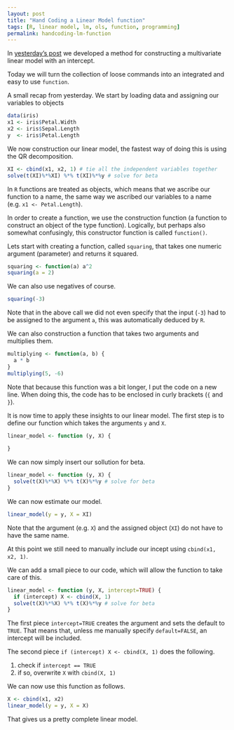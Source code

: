 ```yaml
---
layout: post
title: "Hand Coding a Linear Model function"
tags: [R, linear model, lm, ols, function, programming]
permalink: handcoding-lm-function
---
```


In [yesterday's post](/handcoding-lm) we developed a method for constructing a multivariate linear model with an intercept.

Today we will turn the collection of loose commands into an integrated and easy to use `function`.

A small recap from yesterday. We start by loading data and assigning our variables to objects

```r
data(iris)
x1 <- iris$Petal.Width
x2 <- iris$Sepal.Length
y  <- iris$Petal.Length
```

We now construction our linear model, the fastest way of doing this is using the QR decomposition.

```r
XI <- cbind(x1, x2, 1) # tie all the independent variables together
solve(t(XI)%*%XI) %*% t(XI)%*%y # solve for beta
```

In `R` functions are treated as objects, which means that we ascribe our function to a name, the same way we ascribed our variables to a name (e.g. `x1 <- Petal.Length`).

In order to create a function, we use the construction function (a function to construct an object of the type function).
Logically, but perhaps also somewhat confusingly, this constructor function is called `function()`.

Lets start with creating a function, called `squaring`, that takes one numeric argument (parameter) and returns it squared.

```r
squaring <- function(a) a^2
squaring(a = 2)
```

We can also use negatives of course.

```r
squaring(-3)
```

Note that in the above call we did not even specify that the input (`-3`) had to be assigned to the argument `a`,
this was automatically deduced by `R`.

We can also construction a function that takes two arguments and multiplies them.

```r
multiplying <- function(a, b) {
  a * b
}
multiplying(5, -6)
```

Note that because this function was a bit longer, I put the code on a new line.
When doing this, the code has to be enclosed in curly brackets (`{` and `}`).

It is now time to apply these insights to our linear model. The first step is to define our function which takes the arguments `y` and `X`.

```r
linear_model <- function (y, X) {
  
}
```

We can now simply insert our sollution for beta.

```r
linear_model <- function (y, X) {
  solve(t(X)%*%X) %*% t(X)%*%y # solve for beta
}
```

We can now estimate our model.

```r
linear_model(y = y, X = XI)
```

Note that the argument (e.g. `X`) and the assigned object (`XI`) do not have to have the same name.

At this point we still need to manually include our incept using `cbind(x1, x2, 1)`.

We can add a small piece to our code, which will allow the function to take care of this.

```r
linear_model <- function (y, X, intercept=TRUE) {
  if (intercept) X <- cbind(X, 1)
  solve(t(X)%*%X) %*% t(X)%*%y # solve for beta
}
```

The first piece `intercept=TRUE` creates the argument and sets the default to `TRUE`.
That means that, unless me manually specify `default=FALSE`, an intercept will be included.

The second piece `if (intercept) X <- cbind(X, 1)` does the following.

1. check if `intercept == TRUE`
2. if so, overwrite `X` with `cbind(X, 1)`

We can now use this function as follows.

```r
X <- cbind(x1, x2)
linear_model(y = y, X = X)
```

That gives us a pretty complete linear model.
